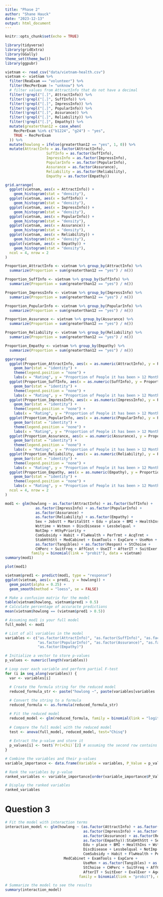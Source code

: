 ```yaml
---
title: "Phase 2"
author: "Shane Hauck"
date: "2023-12-13"
output: html_document
---
```


```r
knitr::opts_chunk$set(echo = TRUE)
```

```r
library(tidyverse)
library(gridExtra)
library(GGally)
theme_set(theme_bw())
library(ggpubr)
```

```r
vietnam <- read_csv("data/vietnam-health.csv")
vietnam <- vietnam %>%
  filter(ReaExam == "volunteer") %>%
  filter(RecPerExam != "unknow") %>%
  # filter values from AttractInfo that do not have a decimal
  filter(!grepl("[.]", AttractInfo)) %>%
  filter(!grepl("[.]", SuffInfo)) %>%
  filter(!grepl("[.]", ImpressInfo)) %>%
  filter(!grepl("[.]", PopularInfo)) %>%
  filter(!grepl("[.]", Assurance)) %>%
  filter(!grepl("[.]", Reliability)) %>%
  filter(!grepl("[.]", Empathy)) %>%
  mutate(greaterthan12 = case_when(
    RecPerExam %in% c("b1224", "g24") ~ "yes",
    TRUE ~ RecPerExam
  )) %>%
  mutate(howlong = ifelse(greaterthan12 == "yes", 1, 0)) %>%
  mutate(AttractInfo = as.factor(AttractInfo),
                   SuffInfo = as.factor(SuffInfo),
                   ImpressInfo = as.factor(ImpressInfo),
                   PopularInfo = as.factor(PopularInfo),
                   Assurance = as.factor(Assurance),
                   Reliability = as.factor(Reliability),
                   Empathy = as.factor(Empathy)) 
```



```r
grid.arrange(
  ggplot(vietnam, aes(x = AttractInfo)) +
    geom_histogram(stat = "density"),
  ggplot(vietnam, aes(x = SuffInfo)) +
    geom_histogram(stat = "density"),
  ggplot(vietnam, aes(x = ImpressInfo)) +
    geom_histogram(stat = "density"),
  ggplot(vietnam, aes(x = PopularInfo)) +
    geom_histogram(stat = "density"),
  ggplot(vietnam, aes(x = Assurance)) +
    geom_histogram(stat = "density"),
  ggplot(vietnam, aes(x = Reliability)) +
    geom_histogram(stat = "density"),
  ggplot(vietnam, aes(x = Empathy)) +
    geom_histogram(stat = "density"),
  ncol = 4, nrow = 2
)
```


```r
Proportion_AttractInfo <- vietnam %>% group_by(AttractInfo) %>%
  summarize(Proportion = sum(greaterthan12 == "yes") / n())

Proportion_SuffInfo <- vietnam %>% group_by(SuffInfo) %>%
  summarize(Proportion = sum(greaterthan12 == "yes") / n())

Proportion_ImpressInfo <- vietnam %>% group_by(ImpressInfo) %>%
  summarize(Proportion = sum(greaterthan12 == "yes") / n())

Proportion_PopularInfo <- vietnam %>% group_by(PopularInfo) %>%
  summarize(Proportion = sum(greaterthan12 == "yes") / n())

Proportion_Assurance <- vietnam %>% group_by(Assurance) %>%
  summarize(Proportion = sum(greaterthan12 == "yes") / n())

Proportion_Reliability <- vietnam %>% group_by(Reliability) %>%
  summarize(Proportion = sum(greaterthan12 == "yes") / n())

Proportion_Empathy <- vietnam %>% group_by(Empathy) %>%
  summarize(Proportion = sum(greaterthan12 == "yes") / n())

ggarrange(
  ggplot(Proportion_AttractInfo, aes(x = as.numeric(AttractInfo), y = Proportion, fill = as.numeric(AttractInfo))) +
    geom_bar(stat = "identity") +
    theme(legend.position = "none") +
    labs(x = "Rating", y = "Proportion of People it has been > 12 Months", title = "Attractiveness"),
  ggplot(Proportion_SuffInfo, aes(x = as.numeric(SuffInfo), y = Proportion, fill = as.numeric(SuffInfo))) +
    geom_bar(stat = "identity") +
    theme(legend.position = "none") +
    labs(x = "Rating", y = "Proportion of People it has been > 12 Months", title = "Sufficiency"),
  ggplot(Proportion_ImpressInfo, aes(x = as.numeric(ImpressInfo), y = Proportion, fill = as.numeric(ImpressInfo))) +
    geom_bar(stat = "identity") +
    theme(legend.position = "none") +
    labs(x = "Rating", y = "Proportion of People it has been > 12 Months", title = "Impression"),
  ggplot(Proportion_PopularInfo, aes(x = as.numeric(PopularInfo), y = Proportion, fill = as.numeric(PopularInfo))) +
    geom_bar(stat = "identity") +
    theme(legend.position = "none") +
    labs(x = "Rating", y = "Proportion of People it has been > 12 Months", title = "Popularity"),
  ggplot(Proportion_Assurance, aes(x = as.numeric(Assurance), y = Proportion, fill = as.numeric(Assurance))) +
    geom_bar(stat = "identity") +
    theme(legend.position = "none") +
    labs(x = "Rating", y = "Proportion of People it has been > 12 Months", title = "Assurance"),
  ggplot(Proportion_Reliability, aes(x = as.numeric(Reliability), y = Proportion, fill = as.numeric(Reliability))) +
    geom_bar(stat = "identity") +
    theme(legend.position = "none") +
    labs(x = "Rating", y = "Proportion of People it has been > 12 Months", title = "Reliability"),
  ggplot(Proportion_Empathy, aes(x = as.numeric(Empathy), y = Proportion, fill = as.numeric(Empathy))) +
    geom_bar(stat = "identity") +
    theme(legend.position = "none") +
    labs(x = "Rating", y = "Proportion of People it has been > 12 Months", title = "Empathy"),
  ncol = 4, nrow = 2
)
```


```r

mod1 <- glm(howlong ~ as.factor(AttractInfo) + as.factor(SuffInfo) +
              as.factor(ImpressInfo) + as.factor(PopularInfo) +
              as.factor(Assurance) +
              as.factor(Reliability) + as.factor(Empathy) +
              Sex + Jobstt + MaritalStt + Edu + place + BMI + HealthIns +
              Wsttime + Wstmon + DiscDisease + Lessbelqual + 
              NotImp + HthyPriority +
              ComSubsidy + Habit + FlwHealth + PerTrmt + AcqTrmt +
              StabHthStt + MedCabinet + ExamTools + ExpCare + UseMon +
              as.factor(Tangibles) + as.factor(Respon) + StChoise +
              CHPerc + SuitFreq + AffCost + UseIT + AfterIT + SuitExer + EvalExer + Age_gr, 
            family = binomial(link = "probit"), data = vietnam)
summary(mod1)

plot(mod1)

vietnam$pred1 <- predict(mod1, type = "response")
ggplot(vietnam, aes(x = pred1, y = howlong)) +
  geom_point(alpha = 0.25) +
  geom_smooth(method = "loess", se = FALSE)

# Make a confusion matrix for the model
table(vietnam$howlong, vietnam$pred1 > 0.5)
# Calculate percentage of accuracte predictions
mean(vietnam$howlong == (vietnam$pred1 > 0.5))

```


```r
# Assuming mod1 is your full model
full_model <- mod1

# List of all variables in the model
variables <- c("as.factor(AttractInfo)", "as.factor(SuffInfo)", "as.factor(ImpressInfo)", 
               "as.factor(PopularInfo)", "as.factor(Assurance)", "as.factor(Reliability)", 
               "as.factor(Empathy)")

# Initialize a vector to store p-values
p_values <- numeric(length(variables))

# Loop over each variable and perform partial F-test
for (i in seq_along(variables)) {
  var <- variables[i]

  # Create the formula string for the reduced model
  reduced_formula_str <- paste("howlong ~", paste(variables[variables != var], collapse = " + "))
  
  # Convert the string to a formula
  reduced_formula <- as.formula(reduced_formula_str)

  # Fit the reduced model
  reduced_model <- glm(reduced_formula, family = binomial(link = "logit"), data = vietnam)
  
  # Compare the full model with the reduced model
  test <- anova(full_model, reduced_model, test="Chisq")
  
  # Extract the p-value and store it
  p_values[i] <- test$`Pr(>Chi)`[2] # assuming the second row contains the relevant p-value
}

# Combine the variables and their p-values
variable_importance <- data.frame(Variable = variables, P_Value = p_values)

# Rank the variables by p-value
ranked_variables <- variable_importance[order(variable_importance$P_Value), ]

# Display the ranked variables
ranked_variables
```


# Question 3

```r
# Fit the model with interaction terms
interaction_model <- glm(howlong ~ (as.factor(AttractInfo) + as.factor(SuffInfo) +
                                    as.factor(ImpressInfo) + as.factor(PopularInfo) +
                                    as.factor(Assurance) + as.factor(Reliability) +
                                    as.factor(Empathy)):StabHthStt + Sex + Jobstt + MaritalStt +
                                    Edu + place + BMI + HealthIns + Wsttime + Wstmon +
                                    DiscDisease + Lessbelqual + NotImp + HthyPriority +
                                    ComSubsidy + Habit + FlwHealth + PerTrmt + AcqTrmt  + 
                           MedCabinet + ExamTools + ExpCare +
                                    UseMon + as.factor(Tangibles) + as.factor(Respon) +
                                    StChoise + CHPerc + SuitFreq + AffCost + UseIT +
                                    AfterIT + SuitExer + EvalExer + Age_gr,  
                                  family = binomial(link = "probit"), data = vietnam)

# Summarize the model to see the results
summary(interaction_model)

```


